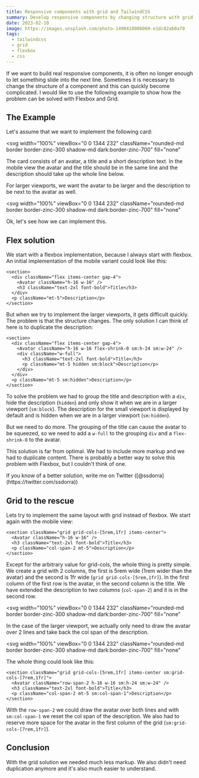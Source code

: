 ```yaml
---
title: Responsive components with grid and TailwindCSS
summary: Develop responsive components by changing structure with grid and TailwindCSS
date: 2023-02-10
image: https://images.unsplash.com/photo-1490410006060-e1dc82ab0a70
tags:
  - tailwindcss
  - grid
  - flexbox
  - css
---
```


If we want to build real responsive components,
 it is often no longer enough to let something slide into the next line.
 Sometimes it is necessary to change the structure of a component and
 this can quickly become complicated.
 I would like to use the following example to show how the problem can be solved with Flexbox and Grid.

## The Example

Let's assume that we want to implement the following card:

<svg
  width="100%"
  viewBox="0 0 1344 232"
  className="rounded-md border border-zinc-300 shadow-md dark:border-zinc-700"
  fill="none"
>
  <circle cx="83" cy="89" r="51" className="fill-zinc-400 dark:fill-zinc-500" />
  <rect x="172" y="57" width="536" height="64" rx="20" className="fill-zinc-400 dark:fill-zinc-500" />
  <rect x="32" y="168" width="1270" height="32" rx="16" className="fill-zinc-400 dark:fill-zinc-500" />
</svg>

The card consists of an avatar, a title and a short description text.
In the mobile view the avatar and the title should be in the same line and the description should take up the whole line below.

For larger viewports, we want the avatar to be larger and the description to be next to the avatar as well.

<svg
  width="100%"
  viewBox="0 0 1344 232"
  className="rounded-md border border-zinc-300 shadow-md dark:border-zinc-700"
  fill="none"
>
  <circle cx="119" cy="116" r="87" className="fill-zinc-400 dark:fill-zinc-500" />
  <rect x="229" y="52" width="536" height="64" rx="20" className="fill-zinc-400 dark:fill-zinc-500" />
  <rect x="229" y="147" width="1072" height="32" rx="16" className="fill-zinc-400 dark:fill-zinc-500" />
</svg>

Ok, let's see how we can implement this.

## Flex solution

We start with a flexbox implementation, because I always start with flexbox.
An initial implementation of the mobile variant could look like this:

```tsx
<section>
  <div className="flex items-center gap-4">
    <Avatar className="h-16 w-16" />
    <h3 className="text-2xl font-bold">Title</h3>
  </div>
  <p className="mt-5">Description</p>
</section>
```

But when we try to implement the larger viewports, it gets difficult quickly.
The problem is that the structure changes.
The only solution I can think of here is to duplicate the description:

```tsx
<section>
  <div className="flex items-center gap-4">
    <Avatar className="h-16 w-16 flex-shrink-0 sm:h-24 sm:w-24" />
    <div className="w-full">
      <h3 className="text-2xl font-bold">Title</h3>
      <p className="mt-5 hidden sm:block">Description</p>
    </div>
  </div>
  <p className="mt-5 sm:hidden">Description</p>
</section>
```

To solve the problem we had to group the title and description with a `div`,
hide the description (`hidden`) and
only show it when we are in a larger viewport (`sm:block`).
The description for the small viewport is displayed by default and
is hidden when we are in a larger viewport (`sm:hidden`).

But we need to do more.
The grouping of the title can cause the avatar to be squeezed,
so we need to add a `w-full` to the grouping `div` and a `flex-shrink-0` to the avatar.

This solution is far from optimal.
We had to include more markup and we had to duplicate content.
There is probably a better way to solve this problem with Flexbox,
but I couldn't think of one.

<Notification type="info">
  If you know of a better solution, write me on Twitter ([@ssdorra](https://twitter.com/ssdorra))
</Notification>

## Grid to the rescue

Lets try to implement the same layout with grid instead of flexbox.
We start again with the mobile view:

```tsx
<section className="grid grid-cols-[5rem,1fr] items-center">
  <Avatar className="h-16 w-16" />
  <h3 className="text-2xl font-bold">Title</h3>
  <p className="col-span-2 mt-5">Description</p>
</section>
```

Except for the arbitrary value for grid-cols, the whole thing is pretty simple.
We create a grid with 2 columns, the first is 5rem wide (1rem wider than the avatar) and the second is 1fr wide (`grid grid-cols-[5rem,1fr]`).
In the first column of the first row is the avatar,
in the second column is the title.
We have extended the description to two columns (`col-span-2`) and
it is in the second row.

<svg
  width="100%"
  viewBox="0 0 1344 232"
  className="rounded-md border border-zinc-300 shadow-md dark:border-zinc-700"
  fill="none"
>
  <rect x="16" y="20" width="230" height="106" rx="20" className="fill-zinc-400 dark:fill-zinc-500" />
  <path
    d="M68.3054 87H64.1506L76.1676 54.2727H80.2585L92.2756 87H88.1207L78.3409 59.4503H78.0852L68.3054 87ZM69.8395 74.2159H86.5866V77.7315H69.8395V74.2159ZM113.857 62.4545L104.78 87H100.945L91.8681 62.4545H95.959L102.735 82.0142H102.99L109.766 62.4545H113.857ZM125.31 87.5753C123.755 87.5753 122.343 87.2823 121.076 86.6964C119.808 86.0998 118.801 85.2422 118.055 84.1236C117.31 82.9943 116.937 81.6307 116.937 80.0327C116.937 78.6264 117.214 77.4865 117.768 76.6129C118.322 75.7287 119.062 75.0362 119.989 74.5355C120.916 74.0348 121.939 73.6619 123.057 73.4169C124.187 73.1612 125.321 72.9588 126.461 72.8097C127.953 72.6179 129.162 72.4741 130.089 72.3782C131.026 72.2717 131.708 72.0959 132.134 71.8509C132.571 71.6058 132.789 71.1797 132.789 70.5724V70.4446C132.789 68.8679 132.358 67.6428 131.495 66.7692C130.642 65.8956 129.348 65.4588 127.612 65.4588C125.811 65.4588 124.4 65.853 123.377 66.6413C122.354 67.4297 121.635 68.2713 121.22 69.1662L117.64 67.8878C118.279 66.3963 119.131 65.2351 120.197 64.4041C121.273 63.5625 122.445 62.9766 123.712 62.6463C124.991 62.3054 126.248 62.1349 127.484 62.1349C128.272 62.1349 129.178 62.2308 130.2 62.4226C131.234 62.6037 132.23 62.9819 133.189 63.5572C134.158 64.1325 134.962 65.0007 135.602 66.1619C136.241 67.3232 136.56 68.8786 136.56 70.8281V87H132.789V83.6761H132.597C132.342 84.2088 131.916 84.7788 131.319 85.386C130.722 85.9933 129.929 86.5099 128.938 86.9361C127.947 87.3622 126.738 87.5753 125.31 87.5753ZM125.886 84.1875C127.377 84.1875 128.634 83.8945 129.657 83.3086C130.69 82.7227 131.468 81.9663 131.99 81.0394C132.523 80.1126 132.789 79.1378 132.789 78.1151V74.6634C132.629 74.8551 132.278 75.0309 131.734 75.1907C131.202 75.3398 130.584 75.473 129.881 75.5902C129.188 75.6967 128.512 75.7926 127.851 75.8778C127.201 75.9524 126.674 76.0163 126.269 76.0696C125.289 76.1974 124.373 76.4052 123.521 76.6928C122.679 76.9698 121.997 77.3906 121.475 77.9553C120.964 78.5092 120.708 79.2656 120.708 80.2244C120.708 81.5348 121.193 82.5256 122.162 83.1967C123.142 83.8572 124.384 84.1875 125.886 84.1875ZM154.119 62.4545V65.6506H141.398V62.4545H154.119ZM145.106 56.5739H148.877V79.9688C148.877 81.0341 149.032 81.8331 149.341 82.3658C149.66 82.8878 150.065 83.2393 150.555 83.4205C151.056 83.5909 151.583 83.6761 152.137 83.6761C152.553 83.6761 152.893 83.6548 153.16 83.6122C153.426 83.5589 153.639 83.5163 153.799 83.4844L154.566 86.8722C154.31 86.968 153.953 87.0639 153.495 87.1598C153.037 87.2663 152.457 87.3196 151.754 87.3196C150.688 87.3196 149.644 87.0906 148.621 86.6325C147.609 86.1744 146.768 85.4766 146.097 84.5391C145.436 83.6016 145.106 82.419 145.106 80.9915V56.5739ZM167.015 87.5753C165.459 87.5753 164.048 87.2823 162.78 86.6964C161.512 86.0998 160.505 85.2422 159.76 84.1236C159.014 82.9943 158.641 81.6307 158.641 80.0327C158.641 78.6264 158.918 77.4865 159.472 76.6129C160.026 75.7287 160.766 75.0362 161.693 74.5355C162.62 74.0348 163.643 73.6619 164.761 73.4169C165.891 73.1612 167.025 72.9588 168.165 72.8097C169.657 72.6179 170.866 72.4741 171.793 72.3782C172.73 72.2717 173.412 72.0959 173.838 71.8509C174.275 71.6058 174.493 71.1797 174.493 70.5724V70.4446C174.493 68.8679 174.062 67.6428 173.199 66.7692C172.347 65.8956 171.052 65.4588 169.316 65.4588C167.515 65.4588 166.104 65.853 165.081 66.6413C164.058 67.4297 163.339 68.2713 162.924 69.1662L159.344 67.8878C159.983 66.3963 160.836 65.2351 161.901 64.4041C162.977 63.5625 164.149 62.9766 165.417 62.6463C166.695 62.3054 167.952 62.1349 169.188 62.1349C169.976 62.1349 170.882 62.2308 171.904 62.4226C172.938 62.6037 173.934 62.9819 174.893 63.5572C175.862 64.1325 176.667 65.0007 177.306 66.1619C177.945 67.3232 178.265 68.8786 178.265 70.8281V87H174.493V83.6761H174.301C174.046 84.2088 173.62 84.7788 173.023 85.386C172.426 85.9933 171.633 86.5099 170.642 86.9361C169.651 87.3622 168.442 87.5753 167.015 87.5753ZM167.59 84.1875C169.081 84.1875 170.338 83.8945 171.361 83.3086C172.395 82.7227 173.172 81.9663 173.694 81.0394C174.227 80.1126 174.493 79.1378 174.493 78.1151V74.6634C174.333 74.8551 173.982 75.0309 173.439 75.1907C172.906 75.3398 172.288 75.473 171.585 75.5902C170.892 75.6967 170.216 75.7926 169.555 75.8778C168.906 75.9524 168.378 76.0163 167.973 76.0696C166.993 76.1974 166.077 76.4052 165.225 76.6928C164.383 76.9698 163.701 77.3906 163.179 77.9553C162.668 78.5092 162.412 79.2656 162.412 80.2244C162.412 81.5348 162.897 82.5256 163.866 83.1967C164.847 83.8572 166.088 84.1875 167.59 84.1875ZM185.148 87V62.4545H188.791V66.1619H189.047C189.495 64.9474 190.304 63.962 191.476 63.2056C192.648 62.4492 193.969 62.071 195.439 62.071C195.716 62.071 196.062 62.0763 196.478 62.087C196.893 62.0977 197.208 62.1136 197.421 62.1349V65.9702C197.293 65.9382 197 65.8903 196.542 65.8263C196.094 65.7518 195.62 65.7145 195.12 65.7145C193.926 65.7145 192.861 65.9648 191.924 66.4656C190.997 66.9556 190.262 67.6374 189.718 68.511C189.186 69.3739 188.919 70.3594 188.919 71.4673V87H185.148Z"
    className="fill-zinc-900 dark:fill-zinc-100"
  />
  <rect x="265" y="20" width="1057" height="106" rx="20" className="fill-zinc-400 dark:fill-zinc-500" />
  <rect x="16" y="141" width="1306" height="77" rx="20" className="fill-zinc-400 dark:fill-zinc-500" />
   <path
    d="M299.173 57.7884V54.2727H323.719V57.7884H313.428V87H309.464V57.7884H299.173ZM329.324 87V62.4545H333.095V87H329.324ZM331.241 58.3636C330.506 58.3636 329.872 58.1133 329.34 57.6126C328.818 57.1119 328.557 56.5099 328.557 55.8068C328.557 55.1037 328.818 54.5018 329.34 54.0011C329.872 53.5004 330.506 53.25 331.241 53.25C331.976 53.25 332.605 53.5004 333.127 54.0011C333.66 54.5018 333.926 55.1037 333.926 55.8068C333.926 56.5099 333.66 57.1119 333.127 57.6126C332.605 58.1133 331.976 58.3636 331.241 58.3636ZM350.677 62.4545V65.6506H337.957V62.4545H350.677ZM341.664 56.5739H345.436V79.9688C345.436 81.0341 345.59 81.8331 345.899 82.3658C346.219 82.8878 346.624 83.2393 347.114 83.4205C347.614 83.5909 348.142 83.6761 348.696 83.6761C349.111 83.6761 349.452 83.6548 349.718 83.6122C349.985 83.5589 350.198 83.5163 350.358 83.4844L351.125 86.8722C350.869 86.968 350.512 87.0639 350.054 87.1598C349.596 87.2663 349.015 87.3196 348.312 87.3196C347.247 87.3196 346.203 87.0906 345.18 86.6325C344.168 86.1744 343.326 85.4766 342.655 84.5391C341.995 83.6016 341.664 82.419 341.664 80.9915V56.5739ZM360.649 54.2727V87H356.877V54.2727H360.649ZM377.847 87.5114C375.482 87.5114 373.442 86.9893 371.727 85.9453C370.022 84.8906 368.707 83.4205 367.78 81.5348C366.864 79.6385 366.406 77.4332 366.406 74.919C366.406 72.4048 366.864 70.1889 367.78 68.2713C368.707 66.343 369.996 64.8409 371.647 63.7649C373.309 62.6783 375.248 62.1349 377.464 62.1349C378.742 62.1349 380.005 62.348 381.251 62.7741C382.498 63.2003 383.632 63.8928 384.655 64.8516C385.678 65.7997 386.493 67.0568 387.1 68.6229C387.707 70.1889 388.011 72.1172 388.011 74.4077V76.0057H369.09V72.7457H384.176C384.176 71.3608 383.899 70.125 383.345 69.0384C382.801 67.9517 382.024 67.0941 381.011 66.4656C380.01 65.837 378.828 65.5227 377.464 65.5227C375.962 65.5227 374.662 65.8956 373.565 66.6413C372.478 67.3764 371.642 68.3352 371.056 69.5178C370.47 70.7003 370.177 71.968 370.177 73.321V75.4943C370.177 77.348 370.497 78.9194 371.136 80.2085C371.786 81.4869 372.686 82.4616 373.836 83.1328C374.987 83.7933 376.324 84.1236 377.847 84.1236C378.838 84.1236 379.733 83.9851 380.532 83.7081C381.342 83.4205 382.04 82.9943 382.625 82.4297C383.211 81.8544 383.664 81.1406 383.984 80.2884L387.627 81.3111C387.244 82.5469 386.599 83.6335 385.694 84.571C384.788 85.4979 383.669 86.2223 382.338 86.7443C381.006 87.2557 379.509 87.5114 377.847 87.5114Z"
    className="fill-zinc-900 dark:fill-zinc-100"
  />
  <path
    d="M77.0625 196H66.9631V163.273H77.5099C80.6847 163.273 83.4013 163.928 85.6598 165.238C87.9183 166.538 89.6495 168.408 90.8533 170.847C92.0572 173.276 92.6591 176.185 92.6591 179.572C92.6591 182.982 92.0518 185.917 90.8374 188.377C89.6229 190.828 87.8544 192.713 85.532 194.034C83.2095 195.345 80.3864 196 77.0625 196ZM70.9261 192.484H76.8068C79.5128 192.484 81.7553 191.962 83.5344 190.918C85.3136 189.874 86.6399 188.388 87.5135 186.46C88.3871 184.532 88.8239 182.236 88.8239 179.572C88.8239 176.93 88.3924 174.656 87.5295 172.749C86.6665 170.831 85.3775 169.361 83.6623 168.338C81.9471 167.305 79.8111 166.788 77.2543 166.788H70.9261V192.484ZM109.087 196.511C106.722 196.511 104.681 195.989 102.966 194.945C101.262 193.891 99.946 192.42 99.0192 190.535C98.103 188.638 97.6449 186.433 97.6449 183.919C97.6449 181.405 98.103 179.189 99.0192 177.271C99.946 175.343 101.235 173.841 102.886 172.765C104.548 171.678 106.487 171.135 108.703 171.135C109.982 171.135 111.244 171.348 112.49 171.774C113.737 172.2 114.871 172.893 115.894 173.852C116.917 174.8 117.732 176.057 118.339 177.623C118.946 179.189 119.25 181.117 119.25 183.408V185.006H100.33V181.746H115.415C115.415 180.361 115.138 179.125 114.584 178.038C114.04 176.952 113.263 176.094 112.251 175.466C111.249 174.837 110.067 174.523 108.703 174.523C107.201 174.523 105.901 174.896 104.804 175.641C103.717 176.376 102.881 177.335 102.295 178.518C101.709 179.7 101.416 180.968 101.416 182.321V184.494C101.416 186.348 101.736 187.919 102.375 189.208C103.025 190.487 103.925 191.462 105.076 192.133C106.226 192.793 107.563 193.124 109.087 193.124C110.077 193.124 110.972 192.985 111.771 192.708C112.581 192.42 113.279 191.994 113.865 191.43C114.451 190.854 114.903 190.141 115.223 189.288L118.866 190.311C118.483 191.547 117.838 192.634 116.933 193.571C116.027 194.498 114.909 195.222 113.577 195.744C112.245 196.256 110.749 196.511 109.087 196.511ZM142.373 176.952L138.985 177.911C138.772 177.346 138.458 176.797 138.043 176.265C137.638 175.721 137.084 175.274 136.381 174.922C135.678 174.571 134.777 174.395 133.68 174.395C132.178 174.395 130.926 174.741 129.925 175.434C128.934 176.115 128.439 176.984 128.439 178.038C128.439 178.976 128.779 179.716 129.461 180.26C130.143 180.803 131.208 181.256 132.657 181.618L136.301 182.513C138.495 183.045 140.131 183.86 141.207 184.958C142.283 186.044 142.821 187.445 142.821 189.161C142.821 190.567 142.416 191.824 141.606 192.932C140.807 194.04 139.689 194.913 138.25 195.553C136.812 196.192 135.14 196.511 133.233 196.511C130.729 196.511 128.657 195.968 127.016 194.881C125.376 193.795 124.337 192.207 123.9 190.119L127.48 189.224C127.821 190.545 128.465 191.536 129.413 192.197C130.372 192.857 131.624 193.188 133.169 193.188C134.926 193.188 136.322 192.815 137.355 192.069C138.4 191.312 138.922 190.407 138.922 189.352C138.922 188.5 138.623 187.786 138.027 187.211C137.43 186.625 136.514 186.188 135.278 185.901L131.187 184.942C128.939 184.409 127.288 183.583 126.233 182.465C125.189 181.336 124.667 179.924 124.667 178.23C124.667 176.845 125.056 175.62 125.834 174.555C126.622 173.489 127.693 172.653 129.046 172.046C130.409 171.439 131.954 171.135 133.68 171.135C136.109 171.135 138.016 171.668 139.401 172.733C140.797 173.798 141.787 175.205 142.373 176.952ZM158.469 196.511C156.168 196.511 154.187 195.968 152.525 194.881C150.863 193.795 149.584 192.298 148.689 190.391C147.794 188.484 147.347 186.305 147.347 183.855C147.347 181.362 147.805 179.162 148.721 177.255C149.648 175.338 150.937 173.841 152.589 172.765C154.25 171.678 156.189 171.135 158.405 171.135C160.131 171.135 161.687 171.455 163.071 172.094C164.456 172.733 165.591 173.628 166.475 174.778C167.359 175.929 167.908 177.271 168.121 178.805H164.35C164.062 177.687 163.423 176.696 162.432 175.833C161.452 174.96 160.131 174.523 158.469 174.523C156.999 174.523 155.71 174.906 154.602 175.673C153.505 176.43 152.647 177.5 152.029 178.885C151.422 180.26 151.118 181.874 151.118 183.727C151.118 185.624 151.417 187.275 152.013 188.681C152.62 190.087 153.473 191.179 154.57 191.957C155.678 192.735 156.978 193.124 158.469 193.124C159.449 193.124 160.339 192.953 161.138 192.612C161.937 192.271 162.613 191.781 163.167 191.142C163.721 190.503 164.116 189.736 164.35 188.841H168.121C167.908 190.29 167.381 191.595 166.539 192.756C165.708 193.907 164.606 194.823 163.231 195.505C161.868 196.176 160.28 196.511 158.469 196.511ZM173.634 196V171.455H177.278V175.162H177.533C177.981 173.947 178.791 172.962 179.962 172.206C181.134 171.449 182.455 171.071 183.926 171.071C184.203 171.071 184.549 171.076 184.964 171.087C185.38 171.098 185.694 171.114 185.907 171.135V174.97C185.779 174.938 185.486 174.89 185.028 174.826C184.581 174.752 184.107 174.714 183.606 174.714C182.413 174.714 181.347 174.965 180.41 175.466C179.483 175.956 178.748 176.637 178.205 177.511C177.672 178.374 177.406 179.359 177.406 180.467V196H173.634ZM190.377 196V171.455H194.149V196H190.377ZM192.295 167.364C191.56 167.364 190.926 167.113 190.393 166.613C189.871 166.112 189.61 165.51 189.61 164.807C189.61 164.104 189.871 163.502 190.393 163.001C190.926 162.5 191.56 162.25 192.295 162.25C193.03 162.25 193.659 162.5 194.181 163.001C194.713 163.502 194.98 164.104 194.98 164.807C194.98 165.51 194.713 166.112 194.181 166.613C193.659 167.113 193.03 167.364 192.295 167.364ZM201.056 205.205V171.455H204.7V175.354H205.147C205.424 174.928 205.808 174.384 206.298 173.724C206.798 173.053 207.512 172.456 208.439 171.934C209.377 171.401 210.644 171.135 212.242 171.135C214.309 171.135 216.131 171.652 217.707 172.685C219.284 173.718 220.515 175.183 221.399 177.08C222.283 178.976 222.725 181.213 222.725 183.791C222.725 186.391 222.283 188.644 221.399 190.551C220.515 192.447 219.29 193.917 217.723 194.961C216.157 195.995 214.352 196.511 212.306 196.511C210.729 196.511 209.467 196.25 208.519 195.728C207.571 195.196 206.841 194.594 206.33 193.923C205.818 193.241 205.424 192.676 205.147 192.229H204.828V205.205H201.056ZM204.764 183.727C204.764 185.581 205.035 187.216 205.579 188.633C206.122 190.039 206.916 191.142 207.96 191.941C209.004 192.729 210.282 193.124 211.795 193.124C213.372 193.124 214.687 192.708 215.742 191.877C216.807 191.036 217.606 189.906 218.139 188.489C218.682 187.062 218.954 185.474 218.954 183.727C218.954 182.001 218.688 180.446 218.155 179.061C217.633 177.665 216.839 176.563 215.774 175.753C214.719 174.933 213.393 174.523 211.795 174.523C210.261 174.523 208.972 174.912 207.928 175.689C206.884 176.456 206.095 177.532 205.563 178.917C205.03 180.292 204.764 181.895 204.764 183.727ZM239.153 171.455V174.651H226.433V171.455H239.153ZM230.14 165.574H233.911V188.969C233.911 190.034 234.066 190.833 234.375 191.366C234.694 191.888 235.099 192.239 235.589 192.42C236.09 192.591 236.617 192.676 237.171 192.676C237.587 192.676 237.928 192.655 238.194 192.612C238.46 192.559 238.673 192.516 238.833 192.484L239.6 195.872C239.345 195.968 238.988 196.064 238.53 196.16C238.071 196.266 237.491 196.32 236.788 196.32C235.722 196.32 234.678 196.091 233.656 195.632C232.644 195.174 231.802 194.477 231.131 193.539C230.47 192.602 230.14 191.419 230.14 189.991V165.574ZM244.826 196V171.455H248.597V196H244.826ZM246.743 167.364C246.008 167.364 245.374 167.113 244.842 166.613C244.32 166.112 244.059 165.51 244.059 164.807C244.059 164.104 244.32 163.502 244.842 163.001C245.374 162.5 246.008 162.25 246.743 162.25C247.478 162.25 248.107 162.5 248.629 163.001C249.162 163.502 249.428 164.104 249.428 164.807C249.428 165.51 249.162 166.112 248.629 166.613C248.107 167.113 247.478 167.364 246.743 167.364ZM265.476 196.511C263.26 196.511 261.316 195.984 259.643 194.929C257.981 193.875 256.682 192.399 255.744 190.503C254.817 188.607 254.354 186.391 254.354 183.855C254.354 181.298 254.817 179.066 255.744 177.159C256.682 175.252 257.981 173.772 259.643 172.717C261.316 171.662 263.26 171.135 265.476 171.135C267.692 171.135 269.631 171.662 271.293 172.717C272.965 173.772 274.265 175.252 275.192 177.159C276.129 179.066 276.598 181.298 276.598 183.855C276.598 186.391 276.129 188.607 275.192 190.503C274.265 192.399 272.965 193.875 271.293 194.929C269.631 195.984 267.692 196.511 265.476 196.511ZM265.476 193.124C267.159 193.124 268.544 192.692 269.631 191.829C270.718 190.966 271.522 189.832 272.044 188.425C272.566 187.019 272.827 185.496 272.827 183.855C272.827 182.214 272.566 180.686 272.044 179.269C271.522 177.852 270.718 176.707 269.631 175.833C268.544 174.96 267.159 174.523 265.476 174.523C263.793 174.523 262.408 174.96 261.321 175.833C260.235 176.707 259.43 177.852 258.908 179.269C258.386 180.686 258.125 182.214 258.125 183.855C258.125 185.496 258.386 187.019 258.908 188.425C259.43 189.832 260.235 190.966 261.321 191.829C262.408 192.692 263.793 193.124 265.476 193.124ZM286.126 181.234V196H282.355V171.455H285.998V175.29H286.318C286.893 174.043 287.767 173.042 288.939 172.286C290.111 171.518 291.623 171.135 293.477 171.135C295.139 171.135 296.593 171.476 297.84 172.158C299.086 172.829 300.056 173.852 300.748 175.226C301.441 176.589 301.787 178.315 301.787 180.403V196H298.016V180.659C298.016 178.731 297.515 177.229 296.513 176.153C295.512 175.066 294.138 174.523 292.391 174.523C291.187 174.523 290.111 174.784 289.163 175.306C288.225 175.828 287.485 176.589 286.941 177.591C286.398 178.592 286.126 179.807 286.126 181.234Z"
    className="fill-zinc-900 dark:fill-zinc-100"
  />
</svg>

In the case of the larger viewport,
we actually only need to draw the avatar over 2 lines and
take back the col span of the description.

<svg
  width="100%"
  viewBox="0 0 1344 232"
  className="rounded-md border border-zinc-300 shadow-md dark:border-zinc-700"
  fill="none"
>
  <rect x="16" y="20" width="230" height="198" rx="20" className="fill-zinc-400 dark:fill-zinc-500" />
  <path
    d="M68.3054 142H64.1506L76.1676 109.273H80.2585L92.2756 142H88.1207L78.3409 114.45H78.0852L68.3054 142ZM69.8395 129.216H86.5866V132.732H69.8395V129.216ZM113.857 117.455L104.78 142H100.945L91.8681 117.455H95.959L102.735 137.014H102.99L109.766 117.455H113.857ZM125.31 142.575C123.755 142.575 122.343 142.282 121.076 141.696C119.808 141.1 118.801 140.242 118.055 139.124C117.31 137.994 116.937 136.631 116.937 135.033C116.937 133.626 117.214 132.487 117.768 131.613C118.322 130.729 119.062 130.036 119.989 129.536C120.916 129.035 121.939 128.662 123.057 128.417C124.187 128.161 125.321 127.959 126.461 127.81C127.953 127.618 129.162 127.474 130.089 127.378C131.026 127.272 131.708 127.096 132.134 126.851C132.571 126.606 132.789 126.18 132.789 125.572V125.445C132.789 123.868 132.358 122.643 131.495 121.769C130.642 120.896 129.348 120.459 127.612 120.459C125.811 120.459 124.4 120.853 123.377 121.641C122.354 122.43 121.635 123.271 121.22 124.166L117.64 122.888C118.279 121.396 119.131 120.235 120.197 119.404C121.273 118.562 122.445 117.977 123.712 117.646C124.991 117.305 126.248 117.135 127.484 117.135C128.272 117.135 129.178 117.231 130.2 117.423C131.234 117.604 132.23 117.982 133.189 118.557C134.158 119.132 134.962 120.001 135.602 121.162C136.241 122.323 136.56 123.879 136.56 125.828V142H132.789V138.676H132.597C132.342 139.209 131.916 139.779 131.319 140.386C130.722 140.993 129.929 141.51 128.938 141.936C127.947 142.362 126.738 142.575 125.31 142.575ZM125.886 139.188C127.377 139.188 128.634 138.895 129.657 138.309C130.69 137.723 131.468 136.966 131.99 136.039C132.523 135.113 132.789 134.138 132.789 133.115V129.663C132.629 129.855 132.278 130.031 131.734 130.191C131.202 130.34 130.584 130.473 129.881 130.59C129.188 130.697 128.512 130.793 127.851 130.878C127.201 130.952 126.674 131.016 126.269 131.07C125.289 131.197 124.373 131.405 123.521 131.693C122.679 131.97 121.997 132.391 121.475 132.955C120.964 133.509 120.708 134.266 120.708 135.224C120.708 136.535 121.193 137.526 122.162 138.197C123.142 138.857 124.384 139.188 125.886 139.188ZM154.119 117.455V120.651H141.398V117.455H154.119ZM145.106 111.574H148.877V134.969C148.877 136.034 149.032 136.833 149.341 137.366C149.66 137.888 150.065 138.239 150.555 138.42C151.056 138.591 151.583 138.676 152.137 138.676C152.553 138.676 152.893 138.655 153.16 138.612C153.426 138.559 153.639 138.516 153.799 138.484L154.566 141.872C154.31 141.968 153.953 142.064 153.495 142.16C153.037 142.266 152.457 142.32 151.754 142.32C150.688 142.32 149.644 142.091 148.621 141.632C147.609 141.174 146.768 140.477 146.097 139.539C145.436 138.602 145.106 137.419 145.106 135.991V111.574ZM167.015 142.575C165.459 142.575 164.048 142.282 162.78 141.696C161.512 141.1 160.505 140.242 159.76 139.124C159.014 137.994 158.641 136.631 158.641 135.033C158.641 133.626 158.918 132.487 159.472 131.613C160.026 130.729 160.766 130.036 161.693 129.536C162.62 129.035 163.643 128.662 164.761 128.417C165.891 128.161 167.025 127.959 168.165 127.81C169.657 127.618 170.866 127.474 171.793 127.378C172.73 127.272 173.412 127.096 173.838 126.851C174.275 126.606 174.493 126.18 174.493 125.572V125.445C174.493 123.868 174.062 122.643 173.199 121.769C172.347 120.896 171.052 120.459 169.316 120.459C167.515 120.459 166.104 120.853 165.081 121.641C164.058 122.43 163.339 123.271 162.924 124.166L159.344 122.888C159.983 121.396 160.836 120.235 161.901 119.404C162.977 118.562 164.149 117.977 165.417 117.646C166.695 117.305 167.952 117.135 169.188 117.135C169.976 117.135 170.882 117.231 171.904 117.423C172.938 117.604 173.934 117.982 174.893 118.557C175.862 119.132 176.667 120.001 177.306 121.162C177.945 122.323 178.265 123.879 178.265 125.828V142H174.493V138.676H174.301C174.046 139.209 173.62 139.779 173.023 140.386C172.426 140.993 171.633 141.51 170.642 141.936C169.651 142.362 168.442 142.575 167.015 142.575ZM167.59 139.188C169.081 139.188 170.338 138.895 171.361 138.309C172.395 137.723 173.172 136.966 173.694 136.039C174.227 135.113 174.493 134.138 174.493 133.115V129.663C174.333 129.855 173.982 130.031 173.439 130.191C172.906 130.34 172.288 130.473 171.585 130.59C170.892 130.697 170.216 130.793 169.555 130.878C168.906 130.952 168.378 131.016 167.973 131.07C166.993 131.197 166.077 131.405 165.225 131.693C164.383 131.97 163.701 132.391 163.179 132.955C162.668 133.509 162.412 134.266 162.412 135.224C162.412 136.535 162.897 137.526 163.866 138.197C164.847 138.857 166.088 139.188 167.59 139.188ZM185.148 142V117.455H188.791V121.162H189.047C189.495 119.947 190.304 118.962 191.476 118.206C192.648 117.449 193.969 117.071 195.439 117.071C195.716 117.071 196.062 117.076 196.478 117.087C196.893 117.098 197.208 117.114 197.421 117.135V120.97C197.293 120.938 197 120.89 196.542 120.826C196.094 120.752 195.62 120.714 195.12 120.714C193.926 120.714 192.861 120.965 191.924 121.466C190.997 121.956 190.262 122.637 189.718 123.511C189.186 124.374 188.919 125.359 188.919 126.467V142H185.148Z"
    className="fill-zinc-900 dark:fill-zinc-100"
  />
  <rect x="265" y="20" width="1057" height="106" rx="20" className="fill-zinc-400 dark:fill-zinc-500" />
  <rect x="265" y="141" width="1057" height="77" rx="20" className="fill-zinc-400 dark:fill-zinc-500" />
  <path
    d="M299.173 57.7884V54.2727H323.719V57.7884H313.428V87H309.464V57.7884H299.173ZM329.324 87V62.4545H333.095V87H329.324ZM331.241 58.3636C330.506 58.3636 329.872 58.1133 329.34 57.6126C328.818 57.1119 328.557 56.5099 328.557 55.8068C328.557 55.1037 328.818 54.5018 329.34 54.0011C329.872 53.5004 330.506 53.25 331.241 53.25C331.976 53.25 332.605 53.5004 333.127 54.0011C333.66 54.5018 333.926 55.1037 333.926 55.8068C333.926 56.5099 333.66 57.1119 333.127 57.6126C332.605 58.1133 331.976 58.3636 331.241 58.3636ZM350.677 62.4545V65.6506H337.957V62.4545H350.677ZM341.664 56.5739H345.436V79.9688C345.436 81.0341 345.59 81.8331 345.899 82.3658C346.219 82.8878 346.624 83.2393 347.114 83.4205C347.614 83.5909 348.142 83.6761 348.696 83.6761C349.111 83.6761 349.452 83.6548 349.718 83.6122C349.985 83.5589 350.198 83.5163 350.358 83.4844L351.125 86.8722C350.869 86.968 350.512 87.0639 350.054 87.1598C349.596 87.2663 349.015 87.3196 348.312 87.3196C347.247 87.3196 346.203 87.0906 345.18 86.6325C344.168 86.1744 343.326 85.4766 342.655 84.5391C341.995 83.6016 341.664 82.419 341.664 80.9915V56.5739ZM360.649 54.2727V87H356.877V54.2727H360.649ZM377.847 87.5114C375.482 87.5114 373.442 86.9893 371.727 85.9453C370.022 84.8906 368.707 83.4205 367.78 81.5348C366.864 79.6385 366.406 77.4332 366.406 74.919C366.406 72.4048 366.864 70.1889 367.78 68.2713C368.707 66.343 369.996 64.8409 371.647 63.7649C373.309 62.6783 375.248 62.1349 377.464 62.1349C378.742 62.1349 380.005 62.348 381.251 62.7741C382.498 63.2003 383.632 63.8928 384.655 64.8516C385.678 65.7997 386.493 67.0568 387.1 68.6229C387.707 70.1889 388.011 72.1172 388.011 74.4077V76.0057H369.09V72.7457H384.176C384.176 71.3608 383.899 70.125 383.345 69.0384C382.801 67.9517 382.024 67.0941 381.011 66.4656C380.01 65.837 378.828 65.5227 377.464 65.5227C375.962 65.5227 374.662 65.8956 373.565 66.6413C372.478 67.3764 371.642 68.3352 371.056 69.5178C370.47 70.7003 370.177 71.968 370.177 73.321V75.4943C370.177 77.348 370.497 78.9194 371.136 80.2085C371.786 81.4869 372.686 82.4616 373.836 83.1328C374.987 83.7933 376.324 84.1236 377.847 84.1236C378.838 84.1236 379.733 83.9851 380.532 83.7081C381.342 83.4205 382.04 82.9943 382.625 82.4297C383.211 81.8544 383.664 81.1406 383.984 80.2884L387.627 81.3111C387.244 82.5469 386.599 83.6335 385.694 84.571C384.788 85.4979 383.669 86.2223 382.338 86.7443C381.006 87.2557 379.509 87.5114 377.847 87.5114Z"
    className="fill-zinc-900 dark:fill-zinc-100"
  />
  <path
    d="M311.062 196H300.963V163.273H311.51C314.685 163.273 317.401 163.928 319.66 165.238C321.918 166.538 323.65 168.408 324.853 170.847C326.057 173.276 326.659 176.185 326.659 179.572C326.659 182.982 326.052 185.917 324.837 188.377C323.623 190.828 321.854 192.713 319.532 194.034C317.21 195.345 314.386 196 311.062 196ZM304.926 192.484H310.807C313.513 192.484 315.755 191.962 317.534 190.918C319.314 189.874 320.64 188.388 321.513 186.46C322.387 184.532 322.824 182.236 322.824 179.572C322.824 176.93 322.392 174.656 321.529 172.749C320.667 170.831 319.377 169.361 317.662 168.338C315.947 167.305 313.811 166.788 311.254 166.788H304.926V192.484ZM343.087 196.511C340.722 196.511 338.681 195.989 336.966 194.945C335.262 193.891 333.946 192.42 333.019 190.535C332.103 188.638 331.645 186.433 331.645 183.919C331.645 181.405 332.103 179.189 333.019 177.271C333.946 175.343 335.235 173.841 336.886 172.765C338.548 171.678 340.487 171.135 342.703 171.135C343.982 171.135 345.244 171.348 346.49 171.774C347.737 172.2 348.871 172.893 349.894 173.852C350.917 174.8 351.732 176.057 352.339 177.623C352.946 179.189 353.25 181.117 353.25 183.408V185.006H334.33V181.746H349.415C349.415 180.361 349.138 179.125 348.584 178.038C348.04 176.952 347.263 176.094 346.251 175.466C345.249 174.837 344.067 174.523 342.703 174.523C341.201 174.523 339.901 174.896 338.804 175.641C337.717 176.376 336.881 177.335 336.295 178.518C335.709 179.7 335.416 180.968 335.416 182.321V184.494C335.416 186.348 335.736 187.919 336.375 189.208C337.025 190.487 337.925 191.462 339.076 192.133C340.226 192.793 341.563 193.124 343.087 193.124C344.077 193.124 344.972 192.985 345.771 192.708C346.581 192.42 347.279 191.994 347.865 191.43C348.451 190.854 348.903 190.141 349.223 189.288L352.866 190.311C352.483 191.547 351.838 192.634 350.933 193.571C350.027 194.498 348.909 195.222 347.577 195.744C346.245 196.256 344.749 196.511 343.087 196.511ZM376.373 176.952L372.985 177.911C372.772 177.346 372.458 176.797 372.043 176.265C371.638 175.721 371.084 175.274 370.381 174.922C369.678 174.571 368.777 174.395 367.68 174.395C366.178 174.395 364.926 174.741 363.925 175.434C362.934 176.115 362.439 176.984 362.439 178.038C362.439 178.976 362.779 179.716 363.461 180.26C364.143 180.803 365.208 181.256 366.657 181.618L370.301 182.513C372.495 183.045 374.131 183.86 375.207 184.958C376.283 186.044 376.821 187.445 376.821 189.161C376.821 190.567 376.416 191.824 375.606 192.932C374.807 194.04 373.689 194.913 372.25 195.553C370.812 196.192 369.14 196.511 367.233 196.511C364.729 196.511 362.657 195.968 361.016 194.881C359.376 193.795 358.337 192.207 357.9 190.119L361.48 189.224C361.821 190.545 362.465 191.536 363.413 192.197C364.372 192.857 365.624 193.188 367.169 193.188C368.926 193.188 370.322 192.815 371.355 192.069C372.4 191.312 372.922 190.407 372.922 189.352C372.922 188.5 372.623 187.786 372.027 187.211C371.43 186.625 370.514 186.188 369.278 185.901L365.187 184.942C362.939 184.409 361.288 183.583 360.233 182.465C359.189 181.336 358.667 179.924 358.667 178.23C358.667 176.845 359.056 175.62 359.834 174.555C360.622 173.489 361.693 172.653 363.046 172.046C364.409 171.439 365.954 171.135 367.68 171.135C370.109 171.135 372.016 171.668 373.401 172.733C374.797 173.798 375.787 175.205 376.373 176.952ZM392.469 196.511C390.168 196.511 388.187 195.968 386.525 194.881C384.863 193.795 383.584 192.298 382.689 190.391C381.794 188.484 381.347 186.305 381.347 183.855C381.347 181.362 381.805 179.162 382.721 177.255C383.648 175.338 384.937 173.841 386.589 172.765C388.25 171.678 390.189 171.135 392.405 171.135C394.131 171.135 395.687 171.455 397.071 172.094C398.456 172.733 399.591 173.628 400.475 174.778C401.359 175.929 401.908 177.271 402.121 178.805H398.35C398.062 177.687 397.423 176.696 396.432 175.833C395.452 174.96 394.131 174.523 392.469 174.523C390.999 174.523 389.71 174.906 388.602 175.673C387.505 176.43 386.647 177.5 386.029 178.885C385.422 180.26 385.118 181.874 385.118 183.727C385.118 185.624 385.417 187.275 386.013 188.681C386.62 190.087 387.473 191.179 388.57 191.957C389.678 192.735 390.978 193.124 392.469 193.124C393.449 193.124 394.339 192.953 395.138 192.612C395.937 192.271 396.613 191.781 397.167 191.142C397.721 190.503 398.116 189.736 398.35 188.841H402.121C401.908 190.29 401.381 191.595 400.539 192.756C399.708 193.907 398.606 194.823 397.231 195.505C395.868 196.176 394.28 196.511 392.469 196.511ZM407.634 196V171.455H411.278V175.162H411.533C411.981 173.947 412.791 172.962 413.962 172.206C415.134 171.449 416.455 171.071 417.926 171.071C418.203 171.071 418.549 171.076 418.964 171.087C419.38 171.098 419.694 171.114 419.907 171.135V174.97C419.779 174.938 419.486 174.89 419.028 174.826C418.581 174.752 418.107 174.714 417.606 174.714C416.413 174.714 415.347 174.965 414.41 175.466C413.483 175.956 412.748 176.637 412.205 177.511C411.672 178.374 411.406 179.359 411.406 180.467V196H407.634ZM424.377 196V171.455H428.149V196H424.377ZM426.295 167.364C425.56 167.364 424.926 167.113 424.393 166.613C423.871 166.112 423.61 165.51 423.61 164.807C423.61 164.104 423.871 163.502 424.393 163.001C424.926 162.5 425.56 162.25 426.295 162.25C427.03 162.25 427.659 162.5 428.181 163.001C428.713 163.502 428.98 164.104 428.98 164.807C428.98 165.51 428.713 166.112 428.181 166.613C427.659 167.113 427.03 167.364 426.295 167.364ZM435.056 205.205V171.455H438.7V175.354H439.147C439.424 174.928 439.808 174.384 440.298 173.724C440.798 173.053 441.512 172.456 442.439 171.934C443.377 171.401 444.644 171.135 446.242 171.135C448.309 171.135 450.131 171.652 451.707 172.685C453.284 173.718 454.515 175.183 455.399 177.08C456.283 178.976 456.725 181.213 456.725 183.791C456.725 186.391 456.283 188.644 455.399 190.551C454.515 192.447 453.29 193.917 451.723 194.961C450.157 195.995 448.352 196.511 446.306 196.511C444.729 196.511 443.467 196.25 442.519 195.728C441.571 195.196 440.841 194.594 440.33 193.923C439.818 193.241 439.424 192.676 439.147 192.229H438.828V205.205H435.056ZM438.764 183.727C438.764 185.581 439.035 187.216 439.579 188.633C440.122 190.039 440.916 191.142 441.96 191.941C443.004 192.729 444.282 193.124 445.795 193.124C447.372 193.124 448.687 192.708 449.742 191.877C450.807 191.036 451.606 189.906 452.139 188.489C452.682 187.062 452.954 185.474 452.954 183.727C452.954 182.001 452.688 180.446 452.155 179.061C451.633 177.665 450.839 176.563 449.774 175.753C448.719 174.933 447.393 174.523 445.795 174.523C444.261 174.523 442.972 174.912 441.928 175.689C440.884 176.456 440.095 177.532 439.563 178.917C439.03 180.292 438.764 181.895 438.764 183.727ZM473.153 171.455V174.651H460.433V171.455H473.153ZM464.14 165.574H467.911V188.969C467.911 190.034 468.066 190.833 468.375 191.366C468.694 191.888 469.099 192.239 469.589 192.42C470.09 192.591 470.617 192.676 471.171 192.676C471.587 192.676 471.928 192.655 472.194 192.612C472.46 192.559 472.673 192.516 472.833 192.484L473.6 195.872C473.345 195.968 472.988 196.064 472.53 196.16C472.071 196.266 471.491 196.32 470.788 196.32C469.722 196.32 468.678 196.091 467.656 195.632C466.644 195.174 465.802 194.477 465.131 193.539C464.47 192.602 464.14 191.419 464.14 189.991V165.574ZM478.826 196V171.455H482.597V196H478.826ZM480.743 167.364C480.008 167.364 479.374 167.113 478.842 166.613C478.32 166.112 478.059 165.51 478.059 164.807C478.059 164.104 478.32 163.502 478.842 163.001C479.374 162.5 480.008 162.25 480.743 162.25C481.478 162.25 482.107 162.5 482.629 163.001C483.162 163.502 483.428 164.104 483.428 164.807C483.428 165.51 483.162 166.112 482.629 166.613C482.107 167.113 481.478 167.364 480.743 167.364ZM499.476 196.511C497.26 196.511 495.316 195.984 493.643 194.929C491.981 193.875 490.682 192.399 489.744 190.503C488.817 188.607 488.354 186.391 488.354 183.855C488.354 181.298 488.817 179.066 489.744 177.159C490.682 175.252 491.981 173.772 493.643 172.717C495.316 171.662 497.26 171.135 499.476 171.135C501.692 171.135 503.631 171.662 505.293 172.717C506.965 173.772 508.265 175.252 509.192 177.159C510.129 179.066 510.598 181.298 510.598 183.855C510.598 186.391 510.129 188.607 509.192 190.503C508.265 192.399 506.965 193.875 505.293 194.929C503.631 195.984 501.692 196.511 499.476 196.511ZM499.476 193.124C501.159 193.124 502.544 192.692 503.631 191.829C504.718 190.966 505.522 189.832 506.044 188.425C506.566 187.019 506.827 185.496 506.827 183.855C506.827 182.214 506.566 180.686 506.044 179.269C505.522 177.852 504.718 176.707 503.631 175.833C502.544 174.96 501.159 174.523 499.476 174.523C497.793 174.523 496.408 174.96 495.321 175.833C494.235 176.707 493.43 177.852 492.908 179.269C492.386 180.686 492.125 182.214 492.125 183.855C492.125 185.496 492.386 187.019 492.908 188.425C493.43 189.832 494.235 190.966 495.321 191.829C496.408 192.692 497.793 193.124 499.476 193.124ZM520.126 181.234V196H516.355V171.455H519.998V175.29H520.318C520.893 174.043 521.767 173.042 522.939 172.286C524.111 171.518 525.623 171.135 527.477 171.135C529.139 171.135 530.593 171.476 531.84 172.158C533.086 172.829 534.056 173.852 534.748 175.226C535.441 176.589 535.787 178.315 535.787 180.403V196H532.016V180.659C532.016 178.731 531.515 177.229 530.513 176.153C529.512 175.066 528.138 174.523 526.391 174.523C525.187 174.523 524.111 174.784 523.163 175.306C522.225 175.828 521.485 176.589 520.941 177.591C520.398 178.592 520.126 179.807 520.126 181.234Z"
    className="fill-zinc-900 dark:fill-zinc-100"
  />
</svg>

The whole thing could look like this:

```tsx
<section className="grid grid-cols-[5rem,1fr] items-center sm:grid-cols-[7rem,1fr]">
  <Avatar className="row-span-2 h-16 w-16 sm:h-24 sm:w-24" />
  <h3 className="text-2xl font-bold">Title</h3>
  <p className="col-span-2 mt-5 sm:col-span-1">Description</p>
</section>
```

With the `row-span-2` we could draw the avatar over both lines and
with `sm:col-span-1` we reset the col span of the description.
We also had to reserve more space for the avatar in the first column of the grid (`sm:grid-cols-[7rem,1fr]`).

## Conclusion

With the grid solution we needed much less markup.
We also didn't need duplication anymore and it's also much easier to understand.
